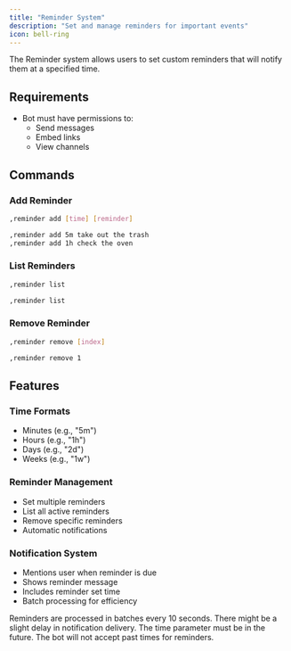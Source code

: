 ```yaml
---
title: "Reminder System"
description: "Set and manage reminders for important events"
icon: bell-ring
---
```


The Reminder system allows users to set custom reminders that will notify them at a specified time.

## Requirements

- Bot must have permissions to:
  - Send messages
  - Embed links
  - View channels

## Commands

### Add Reminder

<CodeGroup>

```bash Syntax
,reminder add [time] [reminder]
```

```bash Example
,reminder add 5m take out the trash
,reminder add 1h check the oven
```

</CodeGroup>

### List Reminders

<CodeGroup>

```bash Syntax
,reminder list
```

```bash Example
,reminder list
```

</CodeGroup>

### Remove Reminder

<CodeGroup>

```bash Syntax
,reminder remove [index]
```

```bash Example
,reminder remove 1
```

</CodeGroup>

## Features

### Time Formats
- Minutes (e.g., "5m")
- Hours (e.g., "1h")
- Days (e.g., "2d")
- Weeks (e.g., "1w")

### Reminder Management
- Set multiple reminders
- List all active reminders
- Remove specific reminders
- Automatic notifications

### Notification System
- Mentions user when reminder is due
- Shows reminder message
- Includes reminder set time
- Batch processing for efficiency

<Warning>
Reminders are processed in batches every 10 seconds. There might be a slight delay in notification delivery.
</Warning>

<Note>
The time parameter must be in the future. The bot will not accept past times for reminders.
</Note> 